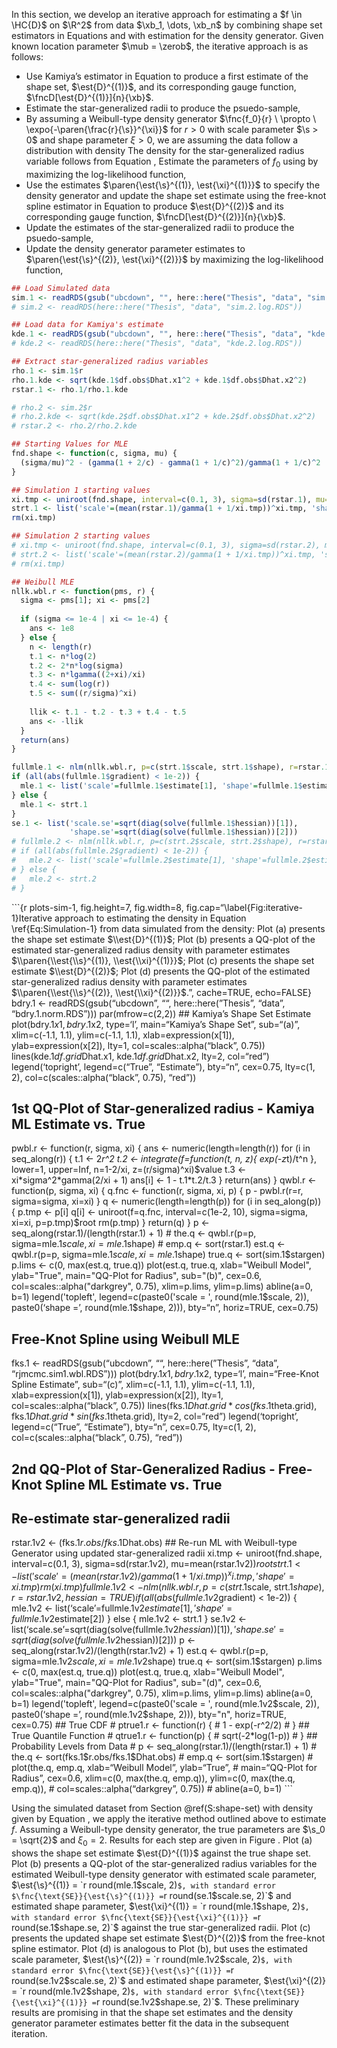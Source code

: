 

In this section, we develop an iterative approach for estimating a \ac{pdf} $f \in \HC{D}$ on $\R^2$ from data $\xb_1, \dots, \xb_n$ by combining shape set estimators in Equations \eqref{Eq:estimator-Kamiya} and \eqref{Eq:free-knot-estimator} with \ac{ml} estimation for the density generator. Given known location parameter $\mub = \zerob$, the iterative approach is as follows:

  - Use Kamiya's estimator in Equation \eqref{Eq:K-standard} to produce a first estimate of the shape set, $\est{D}^{(1)}$, and its corresponding gauge function, $\fncD[\est{D}^{(1)}]{n}{\xb}$.
  - Estimate the star-generalized radii to produce the psuedo-sample, \eqq{
  \est{r}_i^{(1)} = \fncD[\est{D}^{(1)}]{n}{\xb_i}, \qquad i = 1, \dots, n.
  }
  - By assuming a Weibull-type density generator $\fnc{f_0}{r} \ \propto \ \expo{-\paren{\frac{r}{\s}}^{\xi}}$ for $r > 0$ with scale parameter $\s > 0$ and shape parameter $\xi > 0$, we are assuming the data follow a distribution with density \eqq{
    \fnc{f}{\xb} = \fnc{f_0}{\fncD{n}{\xb}} = \frac{1}{\abs{D}\s^2\fnc{\Gamma}{\frac{2+\xi}{\xi}}}\expo{-\paren{\frac{\fncD{n}{\xb}}{\s}}^{\xi}}, \qquad \xb \in \R^2.
    } The density for the star-generalized radius variable follows from Equation \eqref{Eq:scale-r}, \eqq{
    \fnc{f_R}{r} = \frac{2}{\s^2\fnc{\Gamma}{\frac{2+\xi}{\xi}}}r\expo{-\paren{\frac{r}{\s}}^{\xi}}, \qquad r > 0.
    } Estimate the parameters of $f_0$ using \ac{ml} by maximizing the log-likelihood function, \eqq{
    \fnc{\ell}{\s, \xi; \est{r}_1^{(1)}, \dots, \est{r}_n^{(1)}} = n\fnc{\log}{2} - 2n\fnc{\log}{\s} - n\fnc{\log}{\fnc{\Gamma}{\frac{2+\xi}{\xi}}} + \sumto{i=1}{n}\fnc{\log}{\est{r}_i^{(1)}} - \sumto{i=1}{n}\paren{\frac{\est{r}_i^{(1)}}{\s}}^{\xi}.
  }
  - Use the \ac{ml} estimates $\paren{\est{\s}^{(1)}, \est{\xi}^{(1)}}$ to specify the density generator and update the shape set estimate using the free-knot spline estimator in Equation \eqref{Eq:free-knot-estimator} to produce $\est{D}^{(2)}$ and its corresponding gauge function, $\fncD[\est{D}^{(2)}]{n}{\xb}$.
  - Update the estimates of the star-generalized radii to produce the psuedo-sample, \eqq{
  \est{r}_i^{(2)} = \fncD[\est{D}^{(2)}]{n}{\xb_i}, \qquad i = 1, \dots, n.
  }
  - Update the density generator parameter estimates to $\paren{\est{\s}^{(2)}, \est{\xi}^{(2)}}$ by maximizing the log-likelihood function, \eqq{
    \fnc{\ell}{\s, \xi; \est{r}_1^{(2)}, \dots, \est{r}_n^{(2)}} = n\fnc{\log}{2} - 2n\fnc{\log}{\s} - n\fnc{\log}{\fnc{\Gamma}{\frac{2+\xi}{\xi}}} + \sumto{i=1}{n}\fnc{\log}{\est{r}_i^{(2)}} - \sumto{i=1}{n}\paren{\frac{\est{r}_i^{(2)}}{\s}}^{\xi}.
  }
  
<!-- In the next section, we apply the iterative method as outlined above to estimate the densities for the simulated datasets outlined in Section \@ref(S:shape-set). While we do not go beyond the above steps, it should noted that the iterative method can be extended. The parameter estimates for the density generator can be updated using the data, $\est{r}_i^{(2)} = \fncD[\est{D}^{(2)}]{n}{\xb}$. Then, the updated density generator can be plugged back into the free-knot spline estimator to update the shape set estimate. This process can be repeated until convergence.  -->

<!-- Regardless of the approach to estimating the density generator, we employ the iterative approach of Section \@ref(estimation). In particular, we use Kamiya's estimator in Equation \eqref{Eq:K-standard} to estimate the gauge function for $D$ as $\fncD[\est{D}^{(1)}]{n}{\xb}$, assuming $\mub = \zerob$. We then calculate the estimates of the star-generalized radii for each observation as $\fncD[\est{D}^{(1)}]{n}{\xb} = r_i^{(1)}$. Further assuming a parametric form for the density generator, we use \ac{ml} estimation and denote the estimate of the density generator as $\est{f}_0^{(1)}$. -->

<!-- We can now use $\est{f}_0^{(1)}$ to re-estimate the shape set. For example, we can specify the density generator as $\est{f}_0^{(1)}$ and adopt the free-knot spline estimator in Equation \eqref{Eq:free-knot-estimator}. Or we can use a nonparametric method such as kernel regression and choose the bandwidth argument by maximizing the likelihood assuming $f_0 = \est{f}_0^{(1)}$. This produces another estimate for the gauge function, $\fncD[\est{D}^{(2)}]{n}{\xb}$, which can be used to update our estimates of the star-generalized radii, $\fncD[\est{D}^{(2)}]{n}{\xb} = r_i^{(2)}$, which in turn can be used to update our estimate of $f_0$ to $\est{f}_0^{(2)}$. This process is referred to as the iterative method and is similar to the EM-Algorithm \citep{Dempster1977}. -->

<!-- ### Shape Set and Scaling {#SSS:shape-set-scaling} -->

<!-- To facilitate estimation of $f\in\HC{D}$ that is computationally efficient and parsimonious, we take a closer look at the gauge function in defining the shape set. From Equation \eqref{Eq:D-boundary}, there is a clear relationship between $\fnc{n_D}{\xb - \mub}$ for points $\xb \in \pd D$ and the polar function $\fncD{r}{\tbm}$. In Section \@ref(S:shape-set), we have seen that approaches to estimating $\fncD{r}{\t}$ are readily available, well-established, and provide a general approach for estimation of $D$ up to proportion. The unresolved issue thus far is the potential effect of the proportion $\ka > 0$. We now show that for the normal distribution we can either incorporate a scaling parameter into the density generator or scale the shape set using the homogeneity property of the gauge function. -->

<!-- Assume we have the random vector \eqq{ -->
<!--   \Xb = \bmat{X_1 \\ X_2} \sim \dist{N}{\bmat{0 \\ 0}, \bmat{1 & 0 \\ 0 & 1}}. -->
<!-- } The density generator takes the form \eqq{ -->
<!--   \fnc{f_0}{\fnc{n_D}{\xb}} \ \propto \ e^{-\fnc{n_D}{\xb}^2/2}, -->
<!-- } with normalizing constant $p\abs{D} = 2\pi$ using Equation \eqref{Eq:normalizing-constant}. -->

<!-- Now suppose we scaled the components of $\Xb$ equally by $\s$. Let $\Yb = \s\Xb$. Then, \eqq{ -->
<!--   \Yb = \bmat{Y_1 \\ Y_2} \sim \dist{N}{\bmat{0 \\ 0}, \bmat{\s^2 & 0 \\ 0 & \s^2}}. -->
<!-- } We have a choice of placing a scaling parameter into the density generator, \eqq{ -->
<!--   \fnc{f_{01}}{\fnc{n_D}{\xb}} \ \propto \ \expo{-\frac{\fnc{n_D}{\xb}^2}{2\s^2}}, -->
<!-- } or into the shape set $E = \s D$. -->

<!-- Let's look at each situation in turn. If we incorporate the scaling parameter into the density generator, then our shape set remains as the circle $D$ with radius $1$. The terms of the normalizing constant that lie outside the integral in Equation \eqref{Eq:normalizing-constant} are unchanged, $p\abs{D} = 2\pi$. However, the integral portion produces \eqq{ -->
<!--   \int_{0}^{\nf}r\expo{-\frac{r^2}{2\s^2}}dr = \s^2, -->
<!-- } and we get the familiar normalizing constant $2\s^2\pi$ for a bivariate isotropic normal density. -->

<!-- This result continues to hold for the bivariate normal family. Consider the anisotropic normal density with covariance matrix $\Sigma \in \R^{2\times2}$ with components $\s_{ij}$. The positive-definiteness of $\Sigma$ guarantees its diagonalization and thus there are two eigenvalues $\l_1$ and $\l_2$ which represent a stretching of the circle of radius $1$ in orthogonal directions of their corresponding eigenvectors. Standardizing the eigenvalues to $\l_1 = 1$ and $\l_2 = \l_2/\l_1$, we can write the covariance matrix as \eqq{ -->
<!--   \Sigma = V\tr DV = \l_1 V\tr \bmat{1 & 0 \\ 0 & \l_2/\l_1} V = \l_1\widetilde{\Sigma}, -->
<!-- } and we again have the option of accounting for the scaling in the shape set or the density generator. In the former case, we need not worry about the value of $\l_1$ explicitly and the resulting star-generalized radius variables are standardized to have scale 1. For the bivariate normal distribution, the shape set could then be viewed as \eqq{ -->
<!--   \fnc{\de}{\xb; \mub, \Sigma} = \paren{\xb - \mub}\tr\Sigma^{-1}\paren{\xb - \mub} = \frac{1}{\l_1}\paren{\xb - \mub}\tr\widetilde{\Sigma}^{-1}\paren{\xb - \mub} = \zb\tr\widetilde{\Sigma}^{-1}\zb, -->
<!-- } for standard bivariate normal vector $\zb$. -->

<!-- A goal of this research is to confirm that this conclusion holds in general for densities $f\in\HC{D}$. In particular, show that estimation is unaffected by whether a scaling parameter is included in the density generator or the shape set, and be sure that the identifiability property for distributions is not violated \citep[p. 11]{Liebscher2016}. -->

```r
## Load Simulated data
sim.1 <- readRDS(gsub("ubcdown", "", here::here("Thesis", "data", "sim.1.norm.RDS")))
# sim.2 <- readRDS(here::here("Thesis", "data", "sim.2.log.RDS"))

## Load data for Kamiya's estimate
kde.1 <- readRDS(gsub("ubcdown", "", here::here("Thesis", "data", "kde.1.norm.RDS")))
# kde.2 <- readRDS(here::here("Thesis", "data", "kde.2.log.RDS"))

## Extract star-generalized radius variables
rho.1 <- sim.1$r
rho.1.kde <- sqrt(kde.1$df.obs$Dhat.x1^2 + kde.1$df.obs$Dhat.x2^2)
rstar.1 <- rho.1/rho.1.kde

# rho.2 <- sim.2$r
# rho.2.kde <- sqrt(kde.2$df.obs$Dhat.x1^2 + kde.2$df.obs$Dhat.x2^2)
# rstar.2 <- rho.2/rho.2.kde

## Starting Values for MLE
fnd.shape <- function(c, sigma, mu) { 
  (sigma/mu)^2 - (gamma(1 + 2/c) - gamma(1 + 1/c)^2)/gamma(1 + 1/c)^2
}

## Simulation 1 starting values
xi.tmp <- uniroot(fnd.shape, interval=c(0.1, 3), sigma=sd(rstar.1), mu=mean(rstar.1))$root
strt.1 <- list('scale'=(mean(rstar.1)/gamma(1 + 1/xi.tmp))^xi.tmp, 'shape'=xi.tmp)
rm(xi.tmp)

## Simulation 2 starting values
# xi.tmp <- uniroot(fnd.shape, interval=c(0.1, 3), sigma=sd(rstar.2), mu=mean(rstar.2))$root
# strt.2 <- list('scale'=(mean(rstar.2)/gamma(1 + 1/xi.tmp))^xi.tmp, 'shape'=xi.tmp)
# rm(xi.tmp)

## Weibull MLE
nllk.wbl.r <- function(pms, r) {
  sigma <- pms[1]; xi <- pms[2]
  
  if (sigma <= 1e-4 | xi <= 1e-4) {
    ans <- 1e8
  } else {
    n <- length(r)
    t.1 <- n*log(2)
    t.2 <- 2*n*log(sigma)
    t.3 <- n*lgamma((2+xi)/xi)
    t.4 <- sum(log(r))
    t.5 <- sum((r/sigma)^xi)
    
    llik <- t.1 - t.2 - t.3 + t.4 - t.5
    ans <- -llik
  }
  return(ans)
}

fullmle.1 <- nlm(nllk.wbl.r, p=c(strt.1$scale, strt.1$shape), r=rstar.1, hessian=TRUE)
if (all(abs(fullmle.1$gradient) < 1e-2)) {
  mle.1 <- list('scale'=fullmle.1$estimate[1], 'shape'=fullmle.1$estimate[2])
} else {
  mle.1 <- strt.1
}
se.1 <- list('scale.se'=sqrt(diag(solve(fullmle.1$hessian))[1]), 
             'shape.se'=sqrt(diag(solve(fullmle.1$hessian))[2]))
# fullmle.2 <- nlm(nllk.wbl.r, p=c(strt.2$scale, strt.2$shape), r=rstar.2)
# if (all(abs(fullmle.2$gradient) < 1e-2)) {
#   mle.2 <- list('scale'=fullmle.2$estimate[1], 'shape'=fullmle.2$estimate[2])
# } else {
#   mle.2 <- strt.2
# }
```

```{r plots-sim-1, fig.height=7, fig.width=8, fig.cap="\\label{Fig:iterative-1}Iterative approach to estimating the density in Equation \\ref{Eq:Simulation-1} from data simulated from the density: Plot (a) presents the shape set estimate $\\est{D}^{(1)}$; Plot (b) presents a QQ-plot of the estimated star-generalized radius density with parameter estimates $\\paren{\\est{\\s}^{(1)}, \\est{\\xi}^{(1)}}$; Plot (c) presents the shape set estimate $\\est{D}^{(2)}$; Plot (d) presents the QQ-plot of the estimated star-generalized radius density with parameter estimates $\\paren{\\est{\\s}^{(2)}, \\est{\\xi}^{(2)}}$.", cache=TRUE, echo=FALSE}
bdry.1 <- readRDS(gsub("ubcdown", "", here::here("Thesis", "data", "bdry.1.norm.RDS")))
par(mfrow=c(2,2))
## Kamiya's Shape Set Estimate
plot(bdry.1$x1, bdry.1$x2, type='l', main="Kamiya's Shape Set", sub="(a)",
     xlim=c(-1.1, 1.1), ylim=c(-1.1, 1.1), xlab=expression(x[1]), ylab=expression(x[2]),
     lty=1, col=scales::alpha("black", 0.75))
lines(kde.1$df.grid$Dhat.x1, kde.1$df.grid$Dhat.x2, lty=2,
      col="red")
legend('topright', legend=c("True", "Estimate"), bty="n", cex=0.75,
       lty=c(1, 2), col=c(scales::alpha("black", 0.75), "red"))

## 1st QQ-Plot of Star-generalized radius - Kamiya ML Estimate vs. True
pwbl.r <- function(r, sigma, xi) {
  ans <- numeric(length=length(r))
  for (i in seq_along(r)) {
    t.1 <- 2*r^2
    t.2 <- integrate(f=function(t, n, z){ exp(-z*t)/t^n }, lower=1, upper=Inf, n=1-2/xi, z=(r/sigma)^xi)$value
    t.3 <- xi*sigma^2*gamma(2/xi + 1)
    ans[i] <- 1 - t.1*t.2/t.3
  }
  return(ans)
}
qwbl.r <- function(p, sigma, xi) {
  q.fnc <- function(r, sigma, xi, p) {
    p - pwbl.r(r=r, sigma=sigma, xi=xi)
  }
  q <- numeric(length=length(p))
  for (i in seq_along(p)) {
    p.tmp <- p[i]
    q[i] <- uniroot(f=q.fnc, interval=c(1e-2, 10), sigma=sigma, xi=xi, p=p.tmp)$root
    rm(p.tmp)
  }
  return(q)
}
p <- seq_along(rstar.1)/(length(rstar.1) + 1)
# the.q <- qwbl.r(p=p, sigma=mle.1$scale, xi=mle.1$shape)
# emp.q <- sort(rstar.1)
est.q <- qwbl.r(p=p, sigma=mle.1$scale, xi=mle.1$shape)
true.q <- sort(sim.1$stargen)
p.lims <- c(0, max(est.q, true.q))
plot(est.q, true.q, xlab="Weibull Model", ylab="True",
     main="QQ-Plot for Radius", sub="(b)", cex=0.6,
     col=scales::alpha("darkgrey", 0.75), xlim=p.lims, ylim=p.lims)
abline(a=0, b=1)
legend('topleft', legend=c(paste0('scale = ', round(mle.1$scale, 2)), paste0('shape = ', round(mle.1$shape, 2))),
       bty="n", horiz=TRUE, cex=0.75)

## Free-Knot Spline using Weibull MLE
fks.1 <- readRDS(gsub("ubcdown", "", here::here("Thesis", "data", "rjmcmc.sim1.wbl.RDS")))
plot(bdry.1$x1, bdry.1$x2, type='l', main="Free-Knot Spline Estimate", sub="(c)",
     xlim=c(-1.1, 1.1), ylim=c(-1.1, 1.1), xlab=expression(x[1]), ylab=expression(x[2]),
     lty=1, col=scales::alpha("black", 0.75))
lines(fks.1$Dhat.grid*cos(fks.1$theta.grid), fks.1$Dhat.grid*sin(fks.1$theta.grid), lty=2,
      col="red")
legend('topright', legend=c("True", "Estimate"), bty="n", cex=0.75,
       lty=c(1, 2), col=c(scales::alpha("black", 0.75), "red"))

## 2nd QQ-Plot of Star-Generalized Radius - Free-Knot Spline ML Estimate vs. True
## Re-estimate star-generalized radii
rstar.1v2 <- (fks.1$r.obs/fks.1$Dhat.obs)
## Re-run ML with Weibull-type Generator using updated star-generalized radii
xi.tmp <- uniroot(fnd.shape, interval=c(0.1, 3), sigma=sd(rstar.1v2), mu=mean(rstar.1v2))$root
strt.1 <- list('scale'=(mean(rstar.1v2)/gamma(1 + 1/xi.tmp))^xi.tmp, 'shape'=xi.tmp)
rm(xi.tmp)
fullmle.1v2 <- nlm(nllk.wbl.r, p=c(strt.1$scale, strt.1$shape), r=rstar.1v2, hessian=TRUE)
if (all(abs(fullmle.1v2$gradient) < 1e-2)) {
  mle.1v2 <- list('scale'=fullmle.1v2$estimate[1], 'shape'=fullmle.1v2$estimate[2])
} else {
  mle.1v2 <- strt.1
}
se.1v2 <- list('scale.se'=sqrt(diag(solve(fullmle.1v2$hessian))[1]), 
             'shape.se'=sqrt(diag(solve(fullmle.1v2$hessian))[2]))
p <- seq_along(rstar.1v2)/(length(rstar.1v2) + 1)
est.q <- qwbl.r(p=p, sigma=mle.1v2$scale, xi=mle.1v2$shape)
true.q <- sort(sim.1$stargen)
p.lims <- c(0, max(est.q, true.q))
plot(est.q, true.q, xlab="Weibull Model", ylab="True",
     main="QQ-Plot for Radius", sub="(d)", cex=0.6,
     col=scales::alpha("darkgrey", 0.75), xlim=p.lims, ylim=p.lims)
abline(a=0, b=1)
legend('topleft', legend=c(paste0('scale = ', round(mle.1v2$scale, 2)), paste0('shape = ', round(mle.1v2$shape, 2))),
       bty="n", horiz=TRUE, cex=0.75)
## True CDF
# ptrue1.r <- function(r) {
#   1 - exp(-r^2/2)
# }
## True Quantile Function
# qtrue1.r <- function(p) {
#   sqrt(-2*log(1-p))
# }
## Probability Levels from Data
# p <- seq_along(rstar.1)/(length(rstar.1) + 1)
# the.q <- sort(fks.1$r.obs/fks.1$Dhat.obs)
# emp.q <- sort(sim.1$stargen)
# plot(the.q, emp.q, xlab="Weibull Model", ylab="True",
#      main="QQ-Plot for Radius", cex=0.6, xlim=c(0, max(the.q, emp.q)), ylim=c(0, max(the.q, emp.q)),
#      col=scales::alpha("darkgrey", 0.75))
# abline(a=0, b=1)
```

Using the simulated dataset from Section \@ref(S:shape-set) with density given by Equation \eqref{Eq:Simulation-1}, we apply the iterative method outlined above to estimate $f$. Assuming a Weibull-type density generator, the true parameters are $\s_0 = \sqrt{2}$ and $\xi_0 = 2$. Results for each step are given in Figure \ref{Fig:iterative-1}. Plot (a) shows the shape set estimate $\est{D}^{(1)}$ against the true shape set. Plot (b) presents a QQ-plot of the star-generalized radius variables for the estimated Weibull-type density generator with estimated scale parameter, $\est{\s}^{(1)} = `r round(mle.1$scale, 2)`$, with standard error $\fnc{\text{SE}}{\est{\s}^{(1)}} = `r round(se.1$scale.se, 2)`$ and estimated shape parameter, $\est{\xi}^{(1)} = `r round(mle.1$shape, 2)`$, with standard error $\fnc{\text{SE}}{\est{\xi}^{(1)}} = `r round(se.1$shape.se, 2)`$ against the true star-generalized radii. Plot (c) presents the updated shape set estimate $\est{D}^{(2)}$ from the free-knot spline estimator. Plot (d) is analogous to Plot (b), but uses the estimated scale parameter, $\est{\s}^{(2)} = `r round(mle.1v2$scale, 2)`$, with standard error $\fnc{\text{SE}}{\est{\s}^{(1)}} = `r round(se.1v2$scale.se, 2)`$ and estimated shape parameter, $\est{\xi}^{(2)} = `r round(mle.1v2$shape, 2)`$, with standard error $\fnc{\text{SE}}{\est{\xi}^{(1)}} = `r round(se.1v2$shape.se, 2)`$. These preliminary results are promising in that the shape set estimates and the density generator parameter estimates better fit the data in the subsequent iteration.

<!-- ### Simulation Example 2 -->

<!-- ```{r plots-sim-2, fig.height=7, fig.width=8, fig.cap="\\label{Fig:diag-sim-1}Comparing estimates to true values for Simulation 2", cache=TRUE} -->
<!-- bdry.2 <- readRDS(here::here("Thesis", "data", "bdry.2.log.RDS")) -->
<!-- par(mfrow=c(2,2)) -->
<!-- ## Kamiya's Shape Set Estimate -->
<!-- plot(bdry.2$x1, bdry.2$x2, type='l', main="Kamiya's Shape Set", -->
<!--      xlim=c(-1.1, 1.1), ylim=c(-1.1, 1.1), xlab=expression(x[1]), ylab=expression(x[2]), -->
<!--      lty=1, col=scales::alpha("black", 0.75)) -->
<!-- lines(kde.2$df.grid$Dhat.x1, kde.2$df.grid$Dhat.x2, lty=2, -->
<!--       col="red") -->
<!-- legend('topright', legend=c("True", "Estimate"), bty="n", cex=0.75, -->
<!--        lty=c(1, 2), col=c(scales::alpha("black", 0.75), "red")) -->

<!-- ## QQ-Plot of R - MLE -->
<!-- pwbl.r <- function(r, sigma, xi) { -->
<!--   ans <- numeric(length=length(r)) -->
<!--   for (i in seq_along(r)) { -->
<!--     t.1 <- 2*r^2 -->
<!--     t.2 <- integrate(f=function(t, n, z){ exp(-z*t)/t^n }, lower=1, upper=Inf, n=1-2/xi, z=(r/sigma)^xi)$value -->
<!--     t.3 <- xi*sigma^2*gamma(2/xi + 1) -->
<!--     ans[i] <- 1 - t.1*t.2/t.3 -->
<!--   } -->
<!--   return(ans) -->
<!-- } -->
<!-- qwbl.r <- function(p, sigma, xi) { -->
<!--   q.fnc <- function(r, sigma, xi, p) { -->
<!--     p - pwbl.r(r=r, sigma=sigma, xi=xi) -->
<!--   } -->
<!--   q <- numeric(length=length(p)) -->
<!--   for (i in seq_along(p)) { -->
<!--     p.tmp <- p[i] -->
<!--     q[i] <- uniroot(f=q.fnc, interval=c(1e-2, 10), sigma=sigma, xi=xi, p=p.tmp)$root -->
<!--     rm(p.tmp) -->
<!--   } -->
<!--   return(q) -->
<!-- } -->
<!-- p <- seq_along(rstar.2)/(length(rstar.2) + 1) -->
<!-- the.q <- qwbl.r(p=p, sigma=mle.2$scale, xi=mle.2$shape) -->
<!-- emp.q <- sort(rstar.2) -->
<!-- plot(the.q, emp.q, xlab="Weibull Model", ylab="Empirical", -->
<!--      main="QQ-Plot for Radius", cex=0.6, -->
<!--      col=scales::alpha("darkgrey", 0.75)) -->
<!-- abline(a=0, b=1) -->

<!-- ## Free-Knot Spline using Weibull MLE -->
<!-- fks.2 <- readRDS(here::here("Thesis", "data", "rjmcmc.sim2.wbl.RDS")) -->
<!-- plot(bdry.2$x1, bdry.2$x2, type='l', main="Free-Knot Spline Estimate", -->
<!--      xlim=c(-1.1, 1.1), ylim=c(-1.1, 1.1), xlab=expression(x[1]), ylab=expression(x[2]), -->
<!--      lty=1, col=scales::alpha("black", 0.75)) -->
<!-- lines(fks.2$Dhat.grid*cos(fks.2$theta.grid), fks.2$Dhat.grid*sin(fks.2$theta.grid), lty=2, -->
<!--       col="red") -->
<!-- legend('topright', legend=c("True", "Estimate"), bty="n", cex=0.75, -->
<!--        lty=c(1, 2), col=c(scales::alpha("black", 0.75), "red")) -->

<!-- ## QQ-Plot of R - True Model -->
<!-- # ptrue1.r <- function(r) { -->
<!-- #   1 - exp(-r^2/2) -->
<!-- # } -->
<!-- # qtrue1.r <- function(p) { -->
<!-- #   sqrt(-2*log(1-p)) -->
<!-- # } -->
<!-- # p <- seq_along(rstar.1)/(length(rstar.1) + 1) -->
<!-- the.q <- sort(fks.2$r.obs/fks.2$Dhat.obs) -->
<!-- emp.q <- sort(sim.2$stargen) -->
<!-- plot(the.q, emp.q, xlab="Weibull Model", ylab="True", -->
<!--      main="QQ-Plot for Radius", cex=0.6, xlim=c(0, max(the.q, emp.q)), ylim=c(0, max(the.q, emp.q)), -->
<!--      col=scales::alpha("darkgrey", 0.75)) -->
<!-- abline(a=0, b=1) -->
<!-- ``` -->


<!-- ### Simultaneous Approach -->

<!-- We use \ac{ml} estimation to estimate both the shape set and the density generator simultaneously. For now, we assume a trochoidal distribution family which implies the boundary of the density level sets are trochoids, and we are free to assume any parametric form for the density generator. The benefit of \ac{ml} estimation is that under an appropriate parametric model and regularity conditions, inference follows from the asymptotically normal distribution of the \ac{ml} estimators. -->

<!-- ### Estimation of the Density Generator {#SSS:estimation-dg} -->

<!-- Research needs to be performed. Preliminary ideas discussed in Section \@ref(SSS:estimation-of-dg). -->

<!-- ### Assessing Estimation {#SSS:estimation-assessment} -->

<!-- Research needs to be performed. Preliminary ideas discussed in Section \@ref(S:objectives). -->


